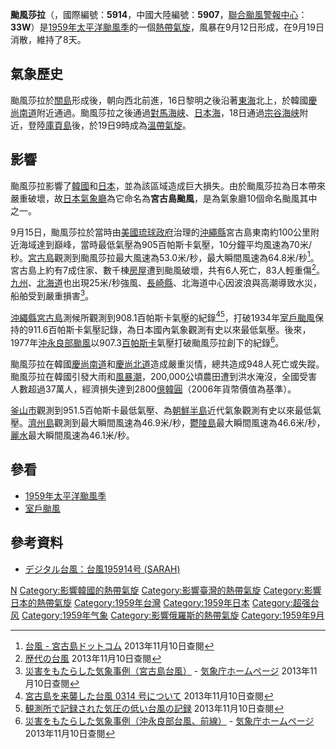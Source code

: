 {{NoteTA
|G1=TyphoonOld
|T=zh-cn:超强台风莎拉 (1959年); zh-hk:超強颱風莎拉 (1959年); zh-tw:強烈颱風莎拉 (1959年); zh-mo:颱風莎拉 (1959年);
|1=zh-cn:超强台风莎拉; zh-hk:超強颱風莎拉; zh-tw:強烈颱風莎拉;
|2=zh-cn:Super Typhoon Sarah; zh-hk:Super Typhoon Sarah; zh-mo:Typhoon Sarah; zh-tw:Severe Typhoon Sarah;
|skin=typhoon
}}
{{颱風基礎資訊
|颱風名稱              = 颱風莎拉
|外文名稱              = Typhoon Sarah
|外文語言              = 英語
|代表圖像              = Typhoon Sarah surface analysis September 15, 1959.png
|代表圖像名稱          = 颱風莎拉的地面天氣圖像
|十分鐘平均風速JMA      = 135|JMA=knot<!--估計-->
|二分鐘平均風速         = 70|NMC=m/s<!--估計-->
|一分鐘平均風速         = 165|SSHS=knot<!--估計-->
|一分鐘平均風速CWB     = 60|CWB=m/s<!--估計-->
|最低氣壓              = 905
|形成日期              = 1959年9月12日
|消散日期              = 1959年9月19日
|財產損失              = {{KOR}}2800億[[韓圓|韓圓]]
|死傷人數              = {{KOR}}948死／失蹤2533傷<br>{{JPN}}47死509傷52失蹤
|影響地區              = {{CHNML}}<br>{{TWN}}<br>{{PRK}}<br>{{KOR}}<br>{{JPN}}<br>[[File:Flag_of_US_Occupied_Ryukyu_Islands.svg|22px]] [[美國統治琉球時期|美治琉球]]<br>{{USSR}}
|備註                  = 
|颱風路徑圖            = Sarah 1959 track.png
|風季年份              = 1959
|風季位置              = 太平洋
}}

'''颱風莎拉'''（{{lang-en|'''Typhoon Sarah'''}}，國際編號：'''5914'''，中國大陸編號：'''5907'''，[[聯合颱風警報中心|聯合颱風警報中心]]：'''33W'''）是[[1959年太平洋颱風季|1959年太平洋颱風季]]的一個[[熱帶氣旋|熱帶氣旋]]，風暴在9月12日形成，在9月19日消散，維持了8天。

==氣象歷史==
颱風莎拉於[[關島|關島]]形成後，朝向西北前進，16日黎明之後沿著[[東海|東海]]北上，於韓國[[慶尚南道|慶尚南道]]附近通過。颱風莎拉之後通過[[對馬海峡|對馬海峡]]、[[日本海|日本海]]，18日通過[[宗谷海峡|宗谷海峡]]附近，登陸[[庫頁島|庫頁島]]後，於19日9時成為[[溫帶氣旋|溫帶氣旋]]。

==影響==
颱風莎拉影響了[[韓國|韓國]]和[[日本|日本]]，並為該區域造成巨大損失。由於颱風莎拉為日本帶來嚴重破壞，故[[日本氣象廳|日本氣象廳]]為它命名為'''宮古島颱風'''，是為氣象廳10個命名颱風其中之一。

9月15日，颱風莎拉於當時由[[美國治理琉球時期|美國]][[琉球政府|琉球政府]]治理的[[沖繩縣|沖繩縣]]宮古島東南約100公里附近海域達到巔峰，當時最低氣壓為905百帕斯卡氣壓，10分鐘平均風速為70米/秒。[[宮古島|宮古島]]觀測到颱風莎拉最大風速為53.0米/秒，最大瞬間風速為64.8米/秒<ref>[http://miyacojima.com/solution/archives/146 台風 - 宮古島ドットコム] 2013年11月10日查閱</ref>。宮古島上約有7成住家、數千棟[[房屋|房屋]]遭到颱風破壞，共有6人死亡，83人輕重傷<ref>[http://www5f.biglobe.ne.jp/~sun_3/episode/rekidai.htm 歴代の台風] {{webarchive|url=https://web.archive.org/web/20131112145429/http://www5f.biglobe.ne.jp/~sun_3/episode/rekidai.htm |date=2013-11-12 }} 2013年11月10日查閱</ref>。[[九州_(日本)|九州]]、[[北海道|北海道]]也出現25米/秒強風、[[長崎縣|長崎縣]]、北海道中心因波浪與高潮導致水災，船舶受到嚴重損害<ref>[http://www.data.jma.go.jp/obd/stats/data/bosai/report/1959/19590915/19590915.html 災害をもたらした気象事例（宮古島台風）] {{Wayback|url=http://www.data.jma.go.jp/obd/stats/data/bosai/report/1959/19590915/19590915.html |date=20120508101031 }} - [http://www.jma.go.jp/ 気象庁ホームページ] 2013年11月10日查閱</ref>。

[[沖繩縣|沖繩縣]][[宮古島|宮古島]]測候所觀測到908.1百帕斯卡氣壓的紀錄<ref>[http://www.dpri.kyoto-u.ac.jp/dat/nenpo/no47/47b0/a47b0t40.pdf 宮古島を来襲した台風 0314 号について] {{webarchive|url=https://web.archive.org/web/20131112144631/http://www.dpri.kyoto-u.ac.jp/dat/nenpo/no47/47b0/a47b0t40.pdf |date=2013-11-12 }} 2013年11月10日查閱</ref><ref>[http://siztenki.sakura.ne.jp/datasyu/typ/typoon9.html 観測所で記録された気圧の低い台風の記録] {{webarchive|url=https://web.archive.org/web/20131112142848/http://siztenki.sakura.ne.jp/datasyu/typ/typoon9.html |date=2013-11-12 }} 2013年11月10日查閱</ref>，打破1934年[[室戶颱風|室戶颱風]]保持的911.6百帕斯卡氣壓記錄，為日本國內氣象觀測有史以來最低氣壓。後來，1977年[[沖永良部颱風|沖永良部颱風]]以907.3[[百帕斯卡|百帕斯卡]]氣壓打破颱風莎拉創下的紀錄<ref>[http://www.data.jma.go.jp/obd/stats/data/bosai/report/1977/19770908/19770908.html 災害をもたらした気象事例（沖永良部台風、前線）] - [http://www.jma.go.jp/ 気象庁ホームページ] 2013年11月10日查閱</ref>。

颱風莎拉在韓國[[慶尚南道|慶尚南道]]和[[慶尚北道|慶尚北道]]造成嚴重災情，總共造成948人死亡或失蹤。颱風莎拉在韓國引發大雨和[[風暴潮|風暴潮]]，200,000公頃農田遭到洪水淹沒，全國受害人數超過37萬人，經濟損失達到2800[[億|億]][[韓圓|韓圓]]（2006年貨幣價值為基準）。

[[釜山市|釜山市]]觀測到951.5百帕斯卡最低氣壓、為[[朝鮮半島|朝鮮半島]]近代氣象觀測有史以來最低氣壓。[[濟州島|濟州島]]觀測到最大瞬間風速為46.9米/秒，[[鬱陵島|鬱陵島]]最大瞬間風速為46.6米/秒，[[麗水市_(韓國)|麗水]]最大瞬間風速為46.1米/秒。

==參看==

*[[1959年太平洋颱風季|1959年太平洋颱風季]]
*[[室戶颱風|室戶颱風]]

==參考資料==
{{Reflist}}
* [http://agora.ex.nii.ac.jp/digital-typhoon/summary/wnp/s/195914.html.ja デジタル台風：台風195914号 (SARAH)]

{{日本氣象廳命名颱風}}
{{台灣颱風}}

[[Category:五级热带气旋|N]]
[[Category:影響韓國的熱帶氣旋|Category:影響韓國的熱帶氣旋]]
[[Category:影響臺灣的熱帶氣旋|Category:影響臺灣的熱帶氣旋]]
[[Category:影響日本的熱帶氣旋|Category:影響日本的熱帶氣旋]]
[[Category:1959年台灣|Category:1959年台灣]]
[[Category:1959年日本|Category:1959年日本]]
[[Category:超强台风|Category:超强台风]]
[[Category:1959年气象|Category:1959年气象]]
[[Category:影響俄羅斯的熱帶氣旋|Category:影響俄羅斯的熱帶氣旋]]
[[Category:1959年9月|Category:1959年9月]]